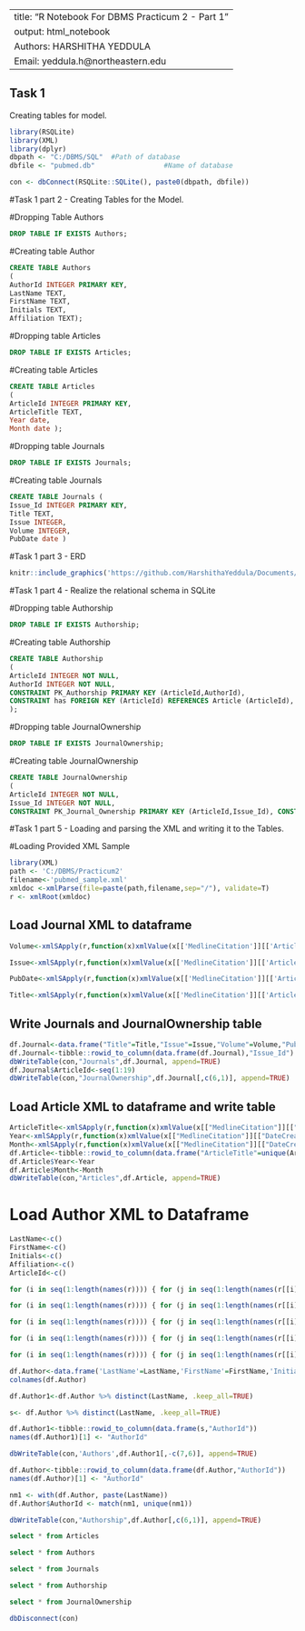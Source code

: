
---
title: "R Notebook For DBMS Practicum 2 - Part 1"
output: html_notebook
Authors: HARSHITHA YEDDULA 
Email: yeddula.h@northeastern.edu
---


## Task 1

Creating tables for model.

```r
library(RSQLite)
library(XML)
library(dplyr)
dbpath <- "C:/DBMS/SQL"  #Path of database
dbfile <- "pubmed.db"                 #Name of database

con <- dbConnect(RSQLite::SQLite(), paste0(dbpath, dbfile))
```

#Task 1 part 2 - Creating Tables for the Model. 


#Dropping Table Authors
```sql
DROP TABLE IF EXISTS Authors;
```

#Creating table Author
```sql
CREATE TABLE Authors 
( 
AuthorId INTEGER PRIMARY KEY,
LastName TEXT,
FirstName TEXT,
Initials TEXT, 
Affiliation TEXT);
```

#Dropping table Articles
```sql
DROP TABLE IF EXISTS Articles;
```

#Creating table Articles
```sql
CREATE TABLE Articles
( 
ArticleId INTEGER PRIMARY KEY,
ArticleTitle TEXT,
Year date,
Month date );
```

#Dropping table Journals
```sql
DROP TABLE IF EXISTS Journals;
```

#Creating table Journals
```sql
CREATE TABLE Journals (
Issue_Id INTEGER PRIMARY KEY,
Title TEXT, 
Issue INTEGER,
Volume INTEGER, 
PubDate date )
```


#Task 1 part 3 - ERD

```r
knitr::include_graphics('https://github.com/HarshithaYeddula/Documents/blob/main/ERD.png')
```

#Task 1 part 4 - Realize the relational schema in SQLite

#Dropping table Authorship
```sql
DROP TABLE IF EXISTS Authorship;
```

#Creating table Authorship
```sql
CREATE TABLE Authorship 
( 
ArticleId INTEGER NOT NULL,
AuthorId INTEGER NOT NULL,
CONSTRAINT PK_Authorship PRIMARY KEY (ArticleId,AuthorId),
CONSTRAINT has FOREIGN KEY (ArticleId) REFERENCES Article (ArticleId), CONSTRAINT has FOREIGN KEY (AuthorId) REFERENCES Author (AuthorId) 
);
```

#Dropping table JournalOwnership
```sql
DROP TABLE IF EXISTS JournalOwnership;
```

#Creating table JournalOwnership
```sql
CREATE TABLE JournalOwnership 
( 
ArticleId INTEGER NOT NULL,
Issue_Id INTEGER NOT NULL,
CONSTRAINT PK_Journal_Ownership PRIMARY KEY (ArticleId,Issue_Id), CONSTRAINT has FOREIGN KEY (ArticleId) REFERENCES Article (ArticleId), CONSTRAINT has FOREIGN KEY (Issue_Id) REFERENCES Journal (Issue_Id) ); 
```


#Task 1 part 5 - Loading and parsing the XML and writing it to the Tables.

#Loading Provided XML Sample
```r
library(XML)
path <- 'C:/DBMS/Practicum2'
filename<-'pubmed_sample.xml'
xmldoc <-xmlParse(file=paste(path,filename,sep="/"), validate=T)
r <- xmlRoot(xmldoc)
```

## Load Journal XML to dataframe
```r

Volume<-xmlSApply(r,function(x)xmlValue(x[['MedlineCitation']][['Article']][['Journal']][['JournalIssue']][['Volume']]))

Issue<-xmlSApply(r,function(x)xmlValue(x[['MedlineCitation']][['Article']][['Journal']][['JournalIssue']][['Issue']]))

PubDate<-xmlSApply(r,function(x)xmlValue(x[['MedlineCitation']][['Article']][['Journal']][['JournalIssue']][['PubDate']]))

Title<-xmlSApply(r,function(x)xmlValue(x[['MedlineCitation']][['Article']][['Journal']][['Title']]))

```

## Write Journals and JournalOwnership table
```r
df.Journal<-data.frame("Title"=Title,"Issue"=Issue,"Volume"=Volume,"PubDate"=PubDate) 
df.Journal<-tibble::rowid_to_column(data.frame(df.Journal),"Issue_Id")
dbWriteTable(con,"Journals",df.Journal, append=TRUE)
df.Journal$ArticleId<-seq(1:19)
dbWriteTable(con,"JournalOwnership",df.Journal[,c(6,1)], append=TRUE)
```

## Load Article XML to dataframe and write table
```r
ArticleTitle<-xmlSApply(r,function(x)xmlValue(x[["MedlineCitation"]][["Article"]][["ArticleTitle"]]))
Year<-xmlSApply(r,function(x)xmlValue(x[["MedlineCitation"]][["DateCreated"]][["Year"]]))
Month<-xmlSApply(r,function(x)xmlValue(x[["MedlineCitation"]][["DateCreated"]][["Month"]]))
df.Article<-tibble::rowid_to_column(data.frame("ArticleTitle"=unique(ArticleTitle)), "ArticleId")
df.Article$Year<-Year
df.Article$Month<-Month
dbWriteTable(con,"Articles",df.Article, append=TRUE)
```

# Load Author XML to Dataframe
```r
LastName<-c() 
FirstName<-c() 
Initials<-c() 
Affiliation<-c() 
ArticleId<-c()

for (i in seq(1:length(names(r)))) { for (j in seq(1:length(names(r[[i]][['MedlineCitation']][['Article']][['AuthorList']])))) { LastName<-c(LastName,xmlValue(r[[i]][['MedlineCitation']][['Article']][['AuthorList']][[j]][['LastName']]) ) } }

for (i in seq(1:length(names(r)))) { for (j in seq(1:length(names(r[[i]][['MedlineCitation']][['Article']][['AuthorList']])))) { Initials<-c(Initials,xmlValue(r[[i]][['MedlineCitation']][['Article']][['AuthorList']][[j]][['Initials']]) ) } }

for (i in seq(1:length(names(r)))) { for (j in seq(1:length(names(r[[i]][['MedlineCitation']][['Article']][['AuthorList']])))) { FirstName<-c(FirstName,xmlValue(r[[i]][['MedlineCitation']][['Article']][['AuthorList']][[j]][['ForeName']]) ) } }

for (i in seq(1:length(names(r)))) { for (j in seq(1:length(names(r[[i]][['MedlineCitation']][['Article']][['AuthorList']])))) { Affiliation<-c(Affiliation,xmlValue(r[[i]][['MedlineCitation']][['Article']][['AuthorList']][[j]][['Affiliation']]) ) } }

for (i in seq(1:length(names(r)))) { for (j in seq(1:length(names(r[[i]][['MedlineCitation']][['Article']][['AuthorList']])))) {ArticleId<-c(ArticleId,i)}}

df.Author<-data.frame('LastName'=LastName,'FirstName'=FirstName,'Initials'=Initials,'Affiliation'=Affiliation,'ArticleId'=ArticleId) 
colnames(df.Author)

```

```r
df.Author1<-df.Author %>% distinct(LastName, .keep_all=TRUE)
```

```r
s<- df.Author %>% distinct(LastName, .keep_all=TRUE)
```

```r
df.Author1<-tibble::rowid_to_column(data.frame(s,"AuthorId"))
names(df.Author1)[1] <- "AuthorId"
```


```r
dbWriteTable(con,'Authors',df.Author1[,-c(7,6)], append=TRUE)
```


```r
df.Author<-tibble::rowid_to_column(data.frame(df.Author,"AuthorId"))
names(df.Author)[1] <- "AuthorId"
```

```r
nm1 <- with(df.Author, paste(LastName))
df.Author$AuthorId <- match(nm1, unique(nm1))
```

```r
dbWriteTable(con,"Authorship",df.Author[,c(6,1)], append=TRUE)
```

```sql
select * from Articles
```

```sql
select * from Authors
```

```sql
select * from Journals
```

```sql
select * from Authorship
```

```sql
select * from JournalOwnership
```

```r
dbDisconnect(con)
```


